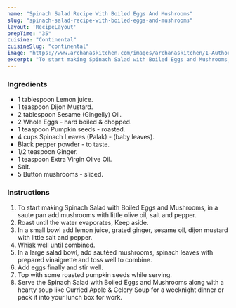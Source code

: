 ---
name: "Spinach Salad Recipe With Boiled Eggs And Mushrooms"
slug: "spinach-salad-recipe-with-boiled-eggs-and-mushrooms"
layout: 'RecipeLayout'
prepTime: "35"
cuisine: "Continental"
cuisineSlug: "continental"
image: "https://www.archanaskitchen.com/images/archanaskitchen/1-Author/Divya_Shivaraman_/Spinach_Salad_with_Boiled_Eggs_and_Mushrooms.jpg"
excerpt: "To start making Spinach Salad with Boiled Eggs and Mushrooms, in a saute pan add mushrooms with little olive oil, salt and pepper"
---

### Ingredients

- 1 tablespoon Lemon juice.
- 1 teaspoon Dijon Mustard.
- 2 tablespoon Sesame (Gingelly) Oil.
- 2 Whole Eggs - hard boiled & chopped.
- 1 teaspoon Pumpkin seeds - roasted.
- 4 cups Spinach Leaves (Palak) - (baby leaves).
- Black pepper powder - to taste.
- 1/2 teaspoon Ginger.
- 1 teaspoon Extra Virgin Olive Oil.
- Salt.
- 5 Button mushrooms - sliced.

### Instructions

1. To start making Spinach Salad with Boiled Eggs and Mushrooms, in a saute pan add mushrooms with little olive oil, salt and pepper.
1. Roast until the water evaporates, Keep aside.
1. In a small bowl add lemon juice, grated ginger, sesame oil, dijon mustard with little salt and pepper.
1. Whisk well until combined.
1. In a large salad bowl, add sautéed mushrooms, spinach leaves with prepared vinaigrette and toss well to combine.
1. Add eggs finally and stir well.
1. Top with some roasted pumpkin seeds while serving.
1. Serve the Spinach Salad with Boiled Eggs and Mushrooms along with a hearty soup like Curried Apple & Celery Soup for a weeknight dinner or pack it into your lunch box for work.
